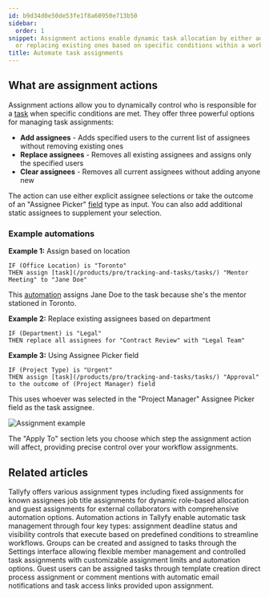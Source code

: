 ```yaml
---
id: b9d34d0e50de53fe1f8a60950e713b50
sidebar:
  order: 1
snippet: Assignment actions enable dynamic task allocation by either adding new assignees
  or replacing existing ones based on specific conditions within a workflow.
title: Automate task assignments
---
```


## What are assignment actions

Assignment actions allow you to dynamically control who is responsible for a [task](/products/pro/tracking-and-tasks/tasks/) when specific conditions are met. They offer three powerful options for managing task assignments:

- **Add assignees** - Adds specified users to the current list of assignees without removing existing ones
- **Replace assignees** - Removes all existing assignees and assigns only the specified users
- **Clear assignees** - Removes all current assignees without adding anyone new

The action can use either explicit assignee selections or take the outcome of an "Assignee Picker" [field](/products/pro/tracking-and-tasks/tasks/what-are-form-fields-in-tallyfy/) type as input. You can also add additional static assignees to supplement your selection.

### Example automations

**Example 1:** Assign based on location
```
IF (Office Location) is "Toronto" 
THEN assign [task](/products/pro/tracking-and-tasks/tasks/) "Mentor Meeting" to "Jane Doe"
```
This [automation](/products/pro/documenting/templates/automations/) assigns Jane Doe to the task because she's the mentor stationed in Toronto.

**Example 2:** Replace existing assignees based on department
```
IF (Department) is "Legal" 
THEN replace all assignees for "Contract Review" with "Legal Team"
```

**Example 3:** Using Assignee Picker field
```
IF (Project Type) is "Urgent"
THEN assign [task](/products/pro/tracking-and-tasks/tasks/) "Approval" to the outcome of (Project Manager) field
```
This uses whoever was selected in the "Project Manager" Assignee Picker field as the task assignee.

![Assignment example](https://screenshots.tallyfy.com/tallyfy%2Fpro%2Fdesktop-light-assignment-automation-example.png)

The "Apply To" section lets you choose which step the assignment action will affect, providing precise control over your workflow assignments.


## Related articles
<CardGrid>
<LinkTitleCard header="<b>Edit Templates > Understanding assignment types</b>" href="/products/pro/documenting/templates/edit-templates/understanding-assignment-types/" > Tallyfy offers various assignment types including fixed assignments for known assignees job title assignments for dynamic role-based allocation and guest assignments for external collaborators with comprehensive automation options. </LinkTitleCard>
<LinkTitleCard header="<b>Automations > Actions</b>" href="/products/pro/documenting/templates/automations/actions/" > Automation actions in Tallyfy enable automatic task management through four key types: assignment deadline status and visibility controls that execute based on predefined conditions to streamline workflows. </LinkTitleCard>
<LinkTitleCard header="<b>Groups > Create and assign groups</b>" href="/products/pro/documenting/groups/how-to-manage-groups-and-assign-tasks-in-tallyfy/" > Groups can be created and assigned to tasks through the Settings interface allowing flexible member management and controlled task assignments with customizable assignment limits and automation options. </LinkTitleCard>
<LinkTitleCard header="<b>Guests > Assign tasks to guests</b>" href="/products/pro/documenting/guests/how-can-i-assign-tasks-to-guest-users-in-tallyfy/" > Guest users can be assigned tasks through template creation direct process assignment or comment mentions with automatic email notifications and task access links provided upon assignment. </LinkTitleCard>
</CardGrid>